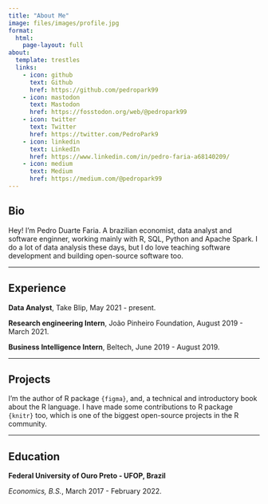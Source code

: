 ```yaml
---
title: "About Me"
image: files/images/profile.jpg
format: 
  html: 
    page-layout: full
about:
  template: trestles
  links:
    - icon: github
      text: Github
      href: https://github.com/pedropark99
    - icon: mastodon
      text: Mastodon
      href: https://fosstodon.org/web/@pedropark99
    - icon: twitter
      text: Twitter
      href: https://twitter.com/PedroPark9
    - icon: linkedin
      text: LinkedIn
      href: https://www.linkedin.com/in/pedro-faria-a68140209/
    - icon: medium
      text: Medium
      href: https://medium.com/@pedropark99
---
```

 
## Bio
Hey! I'm Pedro Duarte Faria. A brazilian economist, data analyst and software enginner, working mainly with R, SQL, Python and Apache Spark. I do a lot of data analysis these days, but I do love teaching software development and building open-source software too.

-----------------------------------------------------------------------------------------------------------------------------------

## Experience

**Data Analyst**,
Take Blip, May 2021 - present.

**Research engineering Intern**,
João Pinheiro Foundation, August 2019 - March 2021.

**Business Intelligence Intern**,
Beltech, June 2019 - August 2019.

-----------------------------------------------------------------------------------------------------------------------------------

## Projects

I'm the author of R package `{figma}`, and, a technical and introductory book about the R language. I have made some contributions to R package `{knitr}` too, which is one of the biggest open-source projects in the R community.

-----------------------------------------------------------------------------------------------------------------------------------

## Education

**Federal University of Ouro Preto - UFOP, Brazil**

*Economics, B.S.*, March 2017 - February 2022.
